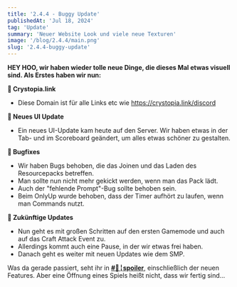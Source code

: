```yaml
---
title: '2.4.4 - Buggy Update'
publishedAt: 'Jul 18, 2024'
tag: 'Update'
summary: 'Neuer Website Look und viele neue Texturen'
image: '/blog/2.4.4/main.png'
slug: '2.4.4-buggy-update'
---
```


**HEY HOO, wir haben wieder tolle neue Dinge, die dieses Mal etwas visuell sind. Als Erstes haben wir nun:**

**🔗 Crystopia.link**  
- Diese Domain ist für alle Links etc wie https://crystopia.link/discord

**🎨 Neues UI Update**  
- Ein neues UI-Update kam heute auf den Server. Wir haben etwas in der Tab- und im Scoreboard geändert, um alles etwas schöner zu gestalten.

**🐞 Bugfixes**  
- Wir haben Bugs behoben, die das Joinen und das Laden des Resourcepacks betreffen.  
- Man sollte nun nicht mehr gekickt werden, wenn man das Pack lädt.  
- Auch der "fehlende Prompt"-Bug sollte behoben sein.  
- Beim OnlyUp wurde behoben, dass der Timer aufhört zu laufen, wenn man Commands nutzt.

**📝 Zukünftige Updates**  
- Nun geht es mit großen Schritten auf den ersten Gamemode und auch auf das Craft Attack Event zu.  
- Allerdings kommt auch eine Pause, in der wir etwas frei haben.  
- Danach geht es weiter mit neuen Updates wie dem SMP.

Was da gerade passiert, seht ihr in [**#👀╎spoiler**](https://crystopia.link/discord), einschließlich der neuen Features. Aber eine Öffnung eines Spiels heißt nicht, dass wir fertig sind...
